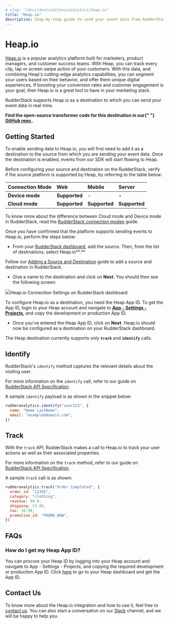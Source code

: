 ```yaml
---
# slug: "/docs/destinations/analytics/heap-io"
title: "Heap.io"
description: Step-by-step guide to send your event data from RudderStack to Heap.io.
---
```


# Heap.io

[Heap.io](https://heap.io/) is a popular analytics platform built for marketers, product managers, and customer success teams. With Heap, you can track every clip, tap or screen swipe action of your customers. With this data, and combining Heap's cutting-edge analytics capabilities, you can segment your users based on their behavior, and offer them unique digital experiences. If boosting your conversion rates and customer engagement is your goal, then Heap.io is a great tool to have in your marketing stack.

RudderStack supports Heap.io as a destination to which you can send your event data in real-time.

<div class="successBlock">
  <strong>
    Find the open-source transformer code for this destination in our{" "}
    <a href="https://github.com/rudderlabs/rudder-transformer/tree/master/v0/destinations/heap">
      GitHub repo
    </a>
    .
  </strong>
</div>

## Getting Started

To enable sending data to Heap.io, you will first need to add it as a destination to the source from which you are sending your event data. Once the destination is enabled, events from our SDK will start flowing to Heap.

Before configuring your source and destination on the RudderStack, verify if the source platform is supported by Heap, by referring to the table below:

| **Connection Mode** | **Web**       | **Mobile**    | **Server**    |
| :------------------ | :------------ | :------------ | :------------ |
| **Device mode**     | **Supported** | -             | **-**         |
| **Cloud mode**      | **Supported** | **Supported** | **Supported** |

<div class="infoBlock">
To know more about the difference between Cloud mode and Device mode in RudderStack, read the <a href="../../get-started/rudderstack-connection-modes">RudderStack connection modes</a> guide.

</div>

Once you have confirmed that the platform supports sending events to Heap.io, perform the steps below:

- From your [RudderStack dashboard](https://app.rudderstack.com/signup?type=freetrial), add the source. Then, from the list of destinations, select Heap.io**.**

<div class="infoBlock">
Follow our <a href="../../connections/adding-source-and-destination-rudderstack">Adding a Source and Destination</a> guide to add a source and destination in RudderStack.

</div>

- Give a name to the destination and click on **Next**. You should then see the following screen:

<img src="../../../images/assets/screen-shot-2020-12-03-at-2.20.59-pm.png" /><span class="imageTitle">Heap.io Connection Settings on RudderStack dashboard</span>

To configure Heap.io as a destination, you need the Heap App ID. To get the App ID, login to your Heap account and navigate to [**App** - **Settings** - **Projects**](https://heapanalytics.com/app/settings/projects), and copy the development or production App ID.

- Once you've entered the Heap App ID, click on **Next**. Heap.io should now be configured as a destination on your RudderStack dashboard.

<div class="infoBlock">
The Heap destination currently supports only <strong><code class="inline-code">track</code></strong> and <strong><code class="inline-code">identify</code></strong> calls.

</div>

## Identify

RudderStack's `identify` method captures the relevant details about the visiting user.

<div class="infoBlock">
For more information on the <code class="inline-code">identify</code> call, refer to our guide on <a href="../../rudderstack-api">RudderStack API Specification</a>.

</div>

A sample `identify` payload is as shown in the snippet below:

```javascript
rudderanalytics.identify("user123", {
  name: "Name LastName",
  email: "example@domain.com",
})
```

## Track

With the `track` API, RudderStack makes a call to Heap.io to track your user actions as well as their associated properties.

<div class="infoBlock">
For more information on the <code class="inline-code">track</code> method, refer to our guide on <a href="../../rudderstack-api">RudderStack API Specification</a>.

</div>

A sample `track` call is as shown:

```javascript
rudderanalytics.track("Order Completed", {
  order_id: "12345",
  category: "clothing",
  revenue: 99.9,
  shipping: 13.99,
  tax: 10.99,
  promotion_id: "PROMO_NOW",
})
```

## FAQs

### How do I get my Heap App ID?

You can procure your Heap ID by logging into your Heap account and navigate to App - Settings - Projects, and copying the required development or production App ID. Click [here](https://heapanalytics.com/app/settings/projects) to go to your Heap dashboard and get the App ID.

## Contact Us

To know more about the Heap.io integration and how to use it, feel free to [contact us](mailto:%20docs@rudderstack.com). You can also start a conversation on our [Slack](https://rudderstack.com/join-rudderstack-slack-community) channel, and we will be happy to help you.
